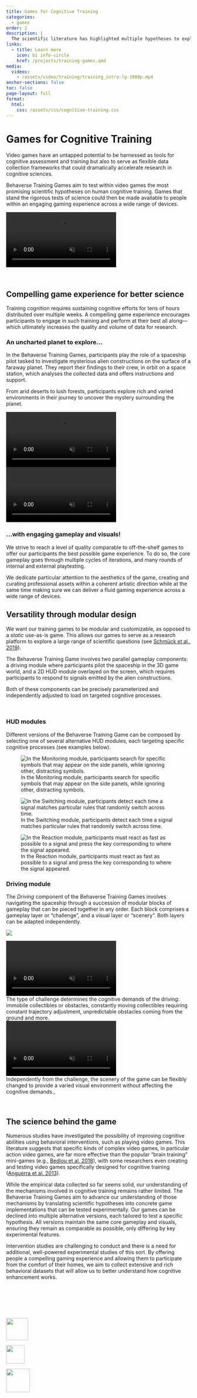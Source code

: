 ```yaml
---
title: Games for Cognitive Training
categories:
  - games
order: 2
description: |
  The scientific literature has highlighted multiple hypotheses to explain cognitive training. The Behaverse cognitive training game attempts to translate those hypotheses into concrete video game mediated interventions and test their efficacy in improving cognitive abilities. 
links:
  - title: Learn more
    icon: bi info-circle
    href: /projects/training-games.qmd
media:
  videos:
    - /assets/video/training/training_intro-lg-1080p.mp4
anchor-sections: false
toc: false 
page-layout: full
format: 
  html:
    css: /assets/css/cognitive-training.css
---
```


# Games for Cognitive Training

Video games have an untapped potential to be harnessed as tools for cognitive assessment and training but also to serve as flexible data collection frameworks that could dramatically accelerate research in cognitive sciences.

Behaverse Training Games aim to test within video games the most promising scientific hypotheses on human cognitive training. Games that stand the rigorous tests of science could then be made available to people within an engaging gaming experience across a wide range of devices.

```{=html}
<video autoplay muted loop class="w-100">
    <source type="video/mp4" src="/assets/video/training/training_intro-lg-1080p.mp4">
</video>

```

<br />

## Compelling game experience for better science

Training cognition requires sustaining cognitive efforts for tens of hours distributed over multiple weeks. A compelling game experience encourages participants to engage in such training and perform at their best all along—which ultimately increases the quality and volume of data for research.

::::{layout=[60,40]}
:::{#description}
### An uncharted planet to explore... {.unlisted}

In the Behaverse Training Games, participants play the role of a spaceship pilot tasked to investigate mysterious alien constructions on the surface of a faraway planet. They report their findings to their crew, in orbit on a space station, which analyses the collected data and offers instructions and support.

From arid deserts to lush forests, participants explore rich and varied environments in their journey to uncover the mystery surrounding the planet.
:::
:::{#image}
```{=html}
<video autoplay muted loop class="w-100">
    <source type="video/mp4" src="/assets/video/training/training_section1_part1-lg-1080p.mp4">
</video>
```
:::
::::

::::{layout=[40,60]}
:::{#video}
```{=html}
<video autoplay muted loop class="w-100">
    <source type="video/mp4" src="/assets/video/training/training_section1_part2-lg-1080p.mp4">
</video>
```
:::
:::{#description}
### ...with engaging gameplay and visuals! {.text-end .unlisted}

We strive to reach a level of quality comparable to off-the-shelf games to offer our participants the best possible game experience. To do so, the core gameplay goes through multiple cycles of iterations, and many rounds of internal and external playtesting.

We dedicate particular attention to the aesthetics of the game, creating and curating professional assets within a coherent artistic direction while at the same time making sure we can deliver a fluid gaming experience across a wide range of devices.
:::
::::


## Versatility through modular design
We want our training games to be modular and customizable, as opposed to a *static* use-as-is game. This allows our games to serve as a research platform to explore a large range of scientific questions (see [Schmück et al., 2019](https://ieeexplore.ieee.org/document/8864551)).

The Behaverse Training Game involves two parallel gameplay components: a driving module where participants pilot the spaceship in the 3D game world, and a 2D HUD module overlayed on the screen, which requires participants to respond to signals emitted by the alien constructions.

Both of these components can be precisely parameterized and independently adjusted to load on targeted cognitive processes.

<br />

### HUD modules

Different versions of the Behaverse Training Game can be composed by selecting one of several alternative HUD modules, each targeting specific cognitive processes (see examples below).

:::{layout-ncol="3"}

![In the Monitoring module, participants search for specific symbols that may appear on the side panels, while ignoring other, distracting symbols.](/assets/img/xcit/training/training_section2_part1_left.jpg)

![In the Switching module, participants detect each time a signal matches particular rules that randomly switch across time.](/assets/img/xcit/training/training_section2_part1_center.jpg)

![In the Reaction module, participants must react as fast as possible to a signal and press the key corresponding to where the signal appeared.](/assets/img/xcit/training/training_section2_part1_right.jpg)
:::

### Driving module

The *Driving* component of the Behaverse Training Games involves navigating the spaceship through a succession of modular blocks of gameplay that can be pieced together in any order. Each block comprises a gameplay layer or "challenge", and a visual layer or "scenery". Both layers can be adapted independently.

![](/assets/img/xcit/training/training_driving_trackpiece.jpg)

:::{layout-ncol="2"}

::::{#vid-section2-left-lg-1080p}
```{=html}
<video autoplay muted loop class="w-100">
    <source type="video/mp4" src="/assets/video/training/training_section2_left-lg-1080p.mp4">
</video>
```
<figcaption>The type of challenge determines the cognitive demands of the driving: immobile collectibles or obstacles, constantly moving collectibles requiring constant trajectory adjustment, unpredictable obstacles coming from the ground and more.</figcaption>
::::

::::{#vid-section2-right-lg-1080p}
```{=html}
<video autoplay muted loop class="w-100">
    <source type="video/mp4" src="/assets/video/training/training_section2_right-lg-1080p.mp4">
</video>
```

<figcaption>Independently from the challenge, the scenery of the game can be flexibly changed to provide a varied visual environment without affecting the cognitive demands.,</figcaption>
::::
:::

<br />

## The science behind the game

Numerous studies have investigated the possibility of improving cognitive abilities using behavioral interventions, such as playing video games. This literature suggests that specific kinds of complex video games, in particular action video games, are far more effective than the popular “brain training” mini-games (e.g., [Bediou et al. 2018](https://pubmed.ncbi.nlm.nih.gov/30148383/)), with some researchers even creating and testing video games specifically designed for cognitive training ([Anguerra et al. 2013](https://www.nature.com/articles/nature12486)).

While the empirical data collected so far seems solid, our understanding of the mechanisms involved in cognitive training remains rather limited. The Behaverse Training Games aim to advance our understanding of those mechanisms by translating scientific hypotheses into concrete game implementations that can be tested experimentally. Our games can be declined into multiple alternative versions, each tailored to test a specific hypothesis. All versions maintain the same core gameplay and visuals, ensuring they remain as comparable as possible, only differing by key experimental features.

Intervention studies are challenging to conduct and there is a need for additional, well-powered experimental studies of this sort. By offering people a compelling gaming experience and allowing them to participate from the comfort of their homes, we aim to collect extensive and rich behavioral datasets that will allow us to better understand how cognitive enhancement works.

<br />
---
<br />

:::{#logos layout-ncol="3" layout-valign="center"}

[![](/assets/img/xcit/logofinaline.png){fig-align="right" style="width: 60px;"}](https://xcit.org){target="_blank"}

[![](/assets/img/fnr_logo_white.png){fig-align="center" style="height: 50px;"}](https://www.fnr.lu){target="_blank"}

[![](/assets/img/xcit/logo-uni-lu.png){fig-align="left" style="height: 64px;"}](https://www.uni.lu/en/){target="_blank"}

:::
